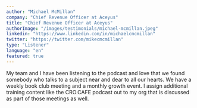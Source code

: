 ```yaml
---
author: "Michael McMillan"
company: "Chief Revenue Officer at Aceyus"
title: "Chief Revenue Officer at Aceyus"
authorImage: "/images/testimonials/michael-mcmillan.jpeg"
linkedin: "https://www.linkedin.com/in/michaelcmcmillan"
twitter: "https://twitter.com/mikecmcmillan"
type: "Listener"
language: "en"
featured: true
---
```


My team and I have been listening to the podcast and love that we found somebody who talks to a subject near and dear to all our hearts. We have a weekly book club meeting and a monthly growth event.  I assign additional training content like the CRO.CAFE podcast out to my org that is discussed as part of those meetings as well.
